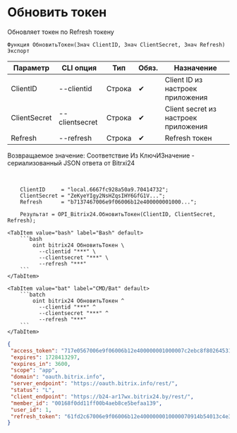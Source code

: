﻿---
sidebar_position: 3
---


# Обновить токен
 Обновляет токен по Refresh токену



`Функция ОбновитьТокен(Знач ClientID, Знач ClientSecret, Знач Refresh) Экспорт`

  | Параметр | CLI опция | Тип | Обяз. | Назначение |
  |-|-|-|-|-|
  | ClientID | --clientid | Строка | &#x2714; | Client ID из настроек приложения |
  | ClientSecret | --clientsecret | Строка | &#x2714; | Client secret из настроек приложения |
  | Refresh | --refresh | Строка | &#x2714; | Refresh токен |

  
  Возвращаемое значение:   Соответствие Из КлючИЗначение - сериализованный JSON ответа от Bitrxi24

<br/>




```bsl title="Пример использования для 1С:Предприятие/OneScript"
    ClientID     = "local.6667fc928a50a9.70414732";
    ClientSecret = "ZeKyeYIgy2NsHZqsIHY6GfG1V...";
    Refresh      = "b7137467006e9f06006b12e400000001000...";

    Результат = OPI_Bitrix24.ОбновитьТокен(ClientID, ClientSecret, Refresh);
```
    

 <Tabs>
  
    <TabItem value="bash" label="Bash" default>
        ```bash
            oint bitrix24 ОбновитьТокен \
              --clientid "***" \
              --clientsecret "***" \
              --refresh "***"
        ```
    </TabItem>
  
    <TabItem value="bat" label="CMD/Bat" default>
        ```batch
            oint bitrix24 ОбновитьТокен ^
              --clientid "***" ^
              --clientsecret "***" ^
              --refresh "***"
        ```
    </TabItem>
</Tabs>


```json title="Результат"
{
 "access_token": "717e0567006e9f06006b12e400000001000007c2ebc8f80264531d4fc09a27052a7fe2",
 "expires": 1728413297,
 "expires_in": 3600,
 "scope": "app",
 "domain": "oauth.bitrix.info",
 "server_endpoint": "https://oauth.bitrix.info/rest/",
 "status": "L",
 "client_endpoint": "https://b24-ar17wx.bitrix24.by/rest/",
 "member_id": "00168f0dd11ff00b4aeb8ce5befaa139",
 "user_id": 1,
 "refresh_token": "61fd2c67006e9f06006b12e4000000010000070914b54013c4e30eb73b4c6524c61989"
}
```
